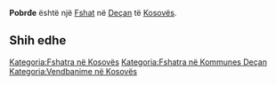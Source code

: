 {{Fshat në Kosovës
 | Emri                = Pobrđe
| sqi_V_name = Pobërxha
| sqi_V_FULL_NAME_RO = Pobërxha Pobërxhë Pobergj Podrazhe Vokshi i Ri
| sqi_V_FULL_NAME_ND_RO = Poberxha Poberxhe Pobergj Podrazhe Vokshi i Ri
| sqi_V_SORT_NAME_RG = POBERXHA POBERXHE POBERGJ PODRAZHE VOKSHIIRI
| sqi_V_FULL_NAME_RG = Pobërxha Pobërxhë Pobergj Podrazhe Vokshi i Ri
| sqi_V_FULL_NAME_ND_RG = Poberxha Poberxhe Pobergj Podrazhe Vokshi i Ri
| srp_N_name = Pobrđe
| srp_N_FULL_NAME_RO = Pobrđe
| srp_N_FULL_NAME_ND_RO = Pobrde
| srp_N_SORT_NAME_RG = POBRDE
| srp_N_FULL_NAME_RG = Pobrđe
| srp_N_FULL_NAME_ND_RG = Pobrde
| std_V_name = Pobrdje
| std_V_FULL_NAME_RO = Pobrdje Palaj
| std_V_FULL_NAME_ND_RO = Pobrdje Palaj
| std_V_SORT_NAME_RG = POBRDJE PALAJ
| std_V_FULL_NAME_RG = Pobrdje Palaj
| std_V_FULL_NAME_ND_RG = Pobrdje Palaj

 | Emri (Rasa dhanore) = 
 | Figura              = 
 | Shteti              = Kosovo
 | Komuna              = Deçan
 | Kodi postar         = 
 | Sipërfaqja          = 

 | Popullsia           = 

 | Regj. i popullsisë  = 
 | Dend. e popullsisë  = 
 | Faqja zyrtare       = 
 <!--- Koordinatat ----> 
 | Gjerësia            = 42.525833
 | Gjatësia            = 20.263056
 | Lartësia            = 
}}
'''Pobrđe''' është një [[Fshat]] në [[Deçan]] të [[Kosovës]].

<!-- == Gjeografia == -->
<!-- == Historia == -->
<!-- == Demografia == -->
== Shih edhe ==
{{Komuna Deçan}}
{{Kosovo-Administrata-Cung}}

[[Kategoria:Fshatra në Kosovës]]
[[Kategoria:Fshatra në Kommunes Deçan]]
[[Kategoria:Vendbanime në Kosovës]]